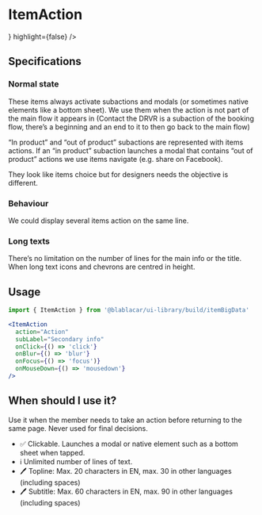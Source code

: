 


<Meta title="Items|ItemAction" />

# ItemAction

<Preview>
  <Story name="Default">
    <ItemAction
      action="Title"
      subLabel="Subtitle: secondary information"
      leftAddon={<BubbleIcon />}
      highlight={false}
    />
  </Story>
</Preview>

## Specifications

### Normal state

These items always activate subactions and modals (or sometimes native elements like a bottom sheet). We use them when the action is not part of the main flow it appears in (Contact the DRVR is a subaction of the booking flow, there’s a beginning and an end to it to then go back to the main flow)

“In product” and “out of product” subactions are represented with items actions.
If an “in product” subaction launches a modal that contains “out of product” actions we use items navigate (e.g. share on Facebook).

They look like items choice but for designers needs the objective is different.

### Behaviour

We could display several items action on the same line.

### Long texts

There’s no limitation on the number of lines for the main info or the title.
When long text icons and chevrons are centred in height.

## Usage

```jsx
import { ItemAction } from '@blablacar/ui-library/build/itemBigData'

<ItemAction
  action="Action"
  subLabel="Secondary info"
  onClick={() => 'click'}
  onBlur={() => 'blur'}
  onFocus={() => 'focus')}
  onMouseDown={() => 'mousedown'}
/>
```

<Props of={ItemAction} />

## When should I use it?

Use it when the member needs to take an action before returning to the same page.
Never used for final decisions.

- ✅ Clickable. Launches a modal or native element such as a bottom sheet when tapped.
- ℹ️ Unlimited number of lines of text.
- 🖊 Topline: Max. 20 characters in EN, max. 30 in other languages (including spaces)
- 🖊 Subtitle: Max. 60 characters in EN, max. 90 in other languages (including spaces)
